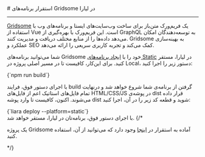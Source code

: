 

<Layout>
<Head>
<title>مستندات استقرار برنامه‌های Gridsome - لیارا</title>
</Head>
# استقرار برنامه‌های Gridsome در لیارا
<hr className="mb-2" />
<a href="https://gridsome.org/" className="blue-link">Gridsome</a> یک فریم‌ورک متن‌باز برای ساخت وب‌سایت‌های ایستا و برنامه‌های وب با استفاده از Vue است. این فریم‌ورک با بهره‌گیری از GraphQL به توسعه‌دهندگان امکان می‌دهد داده‌ها را از منابع مختلف دریافت و مدیریت کنند. Gridsome به بهینه‌سازی عملکرد و SEO کمک می‌کند و تجربه کاربری سریعی را ارائه می‌دهد. 

<div className="h-2" />

شما می‌توانید برنامه‌های Gridsome خود را با <a href="../how-tos/create-app" className="blue-link">ایجاد برنامه‌های Static</a> در لیارا، مستقر کنید.
برای این‌کار، کافیست تا در مسیر اصلی پروژه در Local، دستور زیر را اجرا کنید:
<div className="h-2" />
<div dir='ltr'>
    <Highlight className="json">
        {`npm run build`}
    </Highlight>
</div>
<div className="h-2" />

با اجرای دستور فوق، فرایند build گرفتن از برنامه‌ی شما شروع خواهد شد و درنهایت تمام فایل‌های استاتیک اعم از فایل‌های <Important>HTML/CSS/JS</Important> در پوشه‌ی <Important>dist</Important> قرار داده می‌شوند.
اکنون، کافیست تا وارد پوشه dist شوید و قطعه کد زیر را در آن، اجرا کنید:

<div className="h-2" />
<div dir='ltr'>
    <Highlight className="js">
        {`liara deploy --platform=static`}
    </Highlight>
</div>
<div className="h-2" />
با اجرای دستور فوق، برنامه‌تان در لیارا، مستقر خواهد شد.
{/* <Alert variant="success">
<p>
یک پروژه Gridsome آماده به استقرار در <a href="https://github.com/liara-cloud/hapi-getting-started" className="blue-link">اینجا</a> وجود دارد که می‌توانید از آن، استفاده کنید.
</p>
</Alert> */}

</Layout>